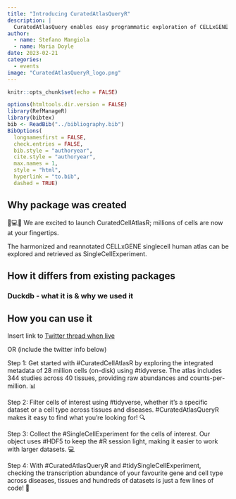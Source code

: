```yaml
---
title: "Introducing CuratedAtlasQueryR"
description: |
  CuratedAtlasQuery enables easy programmatic exploration of CELLxGENE single-cell human cell atlas data.
author:
  - name: Stefano Mangiola
  - name: Maria Doyle
date: 2023-02-21
categories:
  - events
image: "CuratedAtlasQueryR_logo.png"
---
```


```r
knitr::opts_chunk$set(echo = FALSE)
```

```r
options(htmltools.dir.version = FALSE)
library(RefManageR)
library(bibtex)
bib <- ReadBib("../bibliography.bib")
BibOptions(
  longnamesfirst = FALSE,
  check.entries = FALSE,
  bib.style = "authoryear",
  cite.style = "authoryear",
  max.names = 1,
  style = "html",
  hyperlink = "to.bib",
  dashed = TRUE)
```

## Why package was created

🧬💻🔥 We are excited to launch CuratedCellAtlasR; millions of cells are now at your fingertips. 

The harmonized and reannotated CELLxGENE singlecell human atlas can be 
explored and retrieved as SingleCellExperiment.


## How it differs from existing packages


### Duckdb - what it is & why we used it 


## How you can use it


Insert link to [Twitter thread when live](https://docs.google.com/document/d/1loWQuo751r2bh2KpEGvlcKSKH-3zvre0fBs6yiS_1Lk/edit?usp=sharing)

OR (include the twitter info below)


Step 1: Get started with #CuratedCellAtlasR by exploring the integrated metadata of 28 million cells (on-disk) using #tidyverse. The atlas includes 344 studies across 40 tissues, providing raw abundances and counts-per-million. 📊


Step 2: Filter cells of interest using #tidyverse, whether it's a specific dataset or a cell type across tissues and diseases. #CuratedAtlasQueryR makes it easy to find what you're looking for! 🔍


Step 3: Collect the #SingleCellExperiment for the cells of interest. Our object uses #HDF5 to keep the #R session light, making it easier to work with larger datasets. 💻



Step 4: With #CuratedAtlasQueryR and #tidySingleCellExperiment, checking the transcription abundance of your favourite gene and cell type across diseases, tissues and hundreds of datasets is just a few lines of code! 🎉

